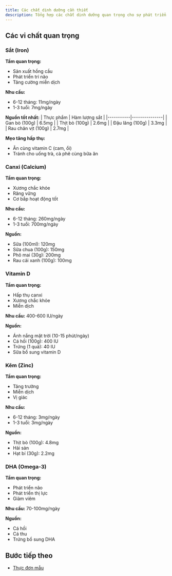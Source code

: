```yaml
---
title: Các chất dinh dưỡng cần thiết
description: Tổng hợp các chất dinh dưỡng quan trọng cho sự phát triển của trẻ
---
```


## Các vi chất quan trọng

### Sắt (Iron)

**Tầm quan trọng:**

- Sản xuất hồng cầu
- Phát triển trí não
- Tăng cường miễn dịch

**Nhu cầu:**

- 6-12 tháng: 11mg/ngày
- 1-3 tuổi: 7mg/ngày

**Nguồn tốt nhất:**
| Thực phẩm | Hàm lượng sắt |
|-----------|---------------|
| Gan bò (100g) | 6.5mg |
| Thịt bò (100g) | 2.6mg |
| Đậu lăng (100g) | 3.3mg |
| Rau chân vịt (100g) | 2.7mg |

**Mẹo tăng hấp thụ:**

- Ăn cùng vitamin C (cam, ổi)
- Tránh cho uống trà, cà phê cùng bữa ăn

### Canxi (Calcium)

**Tầm quan trọng:**

- Xương chắc khỏe
- Răng vững
- Cơ bắp hoạt động tốt

**Nhu cầu:**

- 6-12 tháng: 260mg/ngày
- 1-3 tuổi: 700mg/ngày

**Nguồn:**

- Sữa (100ml): 120mg
- Sữa chua (100g): 150mg
- Phô mai (30g): 200mg
- Rau cải xanh (100g): 100mg

### Vitamin D

**Tầm quan trọng:**

- Hấp thụ canxi
- Xương chắc khỏe
- Miễn dịch

**Nhu cầu:** 400-600 IU/ngày

**Nguồn:**

- Ánh nắng mặt trời (10-15 phút/ngày)
- Cá hồi (100g): 400 IU
- Trứng (1 quả): 40 IU
- Sữa bổ sung vitamin D

### Kẽm (Zinc)

**Tầm quan trọng:**

- Tăng trưởng
- Miễn dịch
- Vị giác

**Nhu cầu:**

- 6-12 tháng: 3mg/ngày
- 1-3 tuổi: 3mg/ngày

**Nguồn:**

- Thịt bò (100g): 4.8mg
- Hải sản
- Hạt bí (30g): 2.2mg

### DHA (Omega-3)

**Tầm quan trọng:**

- Phát triển não
- Phát triển thị lực
- Giảm viêm

**Nhu cầu:** 70-100mg/ngày

**Nguồn:**

- Cá hồi
- Cá thu
- Trứng bổ sung DHA

## Bước tiếp theo

- [Thực đơn mẫu](/docs/nuoi-con-easy/dinh-duong-cho-be/thuc-don-mau)
